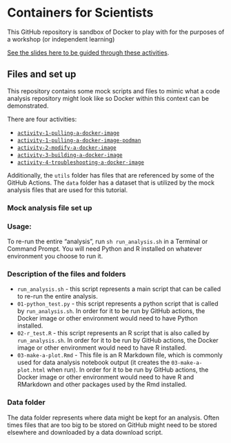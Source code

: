 # Containers for Scientists

This GitHub repository is sandbox of Docker to play with for the purposes of a workshop (or independent learning)

[See the slides here to be guided through these activities](https://docs.google.com/presentation/d/1_SEn8VChlf8Iu1HglIvLrIykhfyIEXycIuWVLx5fKLA/edit#slide=id.g2ebd8828116_0_779).

## Files and set up

This repository contains some mock scripts and files to mimic what a code analysis repository might look like so Docker within this context can be demonstrated.

There are four activities:  

- [`activity-1-pulling-a-docker-image`](https://hutchdatascience.org/containers-for-scientists-sandbox/activity-1-instructions.html)
- [`activity-1-pulling-a-docker-image-podman`](https://hutchdatascience.org/containers-for-scientists-sandbox/activity-1-instructions-podman.html)
- [`activity-2-modify-a-docker-image`](https://hutchdatascience.org/containers-for-scientists-sandbox/activity-2-instructions.html)
- [`activity-3-building-a-docker-image`](https://hutchdatascience.org/containers-for-scientists-sandbox/activity-3-instructions.html)
- [`activity-4-troubleshooting-a-docker-image`](https://hutchdatascience.org/containers-for-scientists-sandbox/activity-4-instructions.html)


Additionally, the `utils` folder has files that are referenced by some of the GitHub Actions. The `data` folder has a dataset that is utilized by the mock analysis files that are used for this tutorial.

### Mock analysis file set up

### Usage:

To re-run the entire "analysis", run `sh run_analysis.sh` in a Terminal or Command Prompt. You will need Python and R installed on whatever environment you choose to run it.

### Description of the files and folders

- `run_analysis.sh` - this script represents a main script that can be called to re-run the entire analysis.
- `01-python_test.py` - this script represents a python script that is called by `run_analysis.sh`. In order for it to be run by GitHub actions, the Docker image or other environment would need to have Python installed.
- `02-r_test.R` - this script represents an R script that is also called by `run_analysis.sh`. In order for it to be run by GitHub actions, the Docker image or other environment would need to have R installed.
- `03-make-a-plot.Rmd` - This file is an R Markdown file, which is commonly used for data analysis notebook output (it creates the `03-make-a-plot.html` when run). In order for it to be run by GitHub actions, the Docker image or other environment would need to have R and RMarkdown and other packages used by the Rmd installed.

### Data folder

The data folder represents where data might be kept for an analysis. Often times files that are too big to be stored on GitHub might need to be stored elsewhere and downloaded by a data download script.
